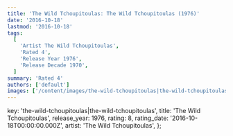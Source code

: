 ```yaml
---
title: 'The Wild Tchoupitoulas: The Wild Tchoupitoulas (1976)'
date: '2016-10-18'
lastmod: '2016-10-18'
tags:
  [
    'Artist The Wild Tchoupitoulas',
    'Rated 4',
    'Release Year 1976',
    'Release Decade 1970',
  ]
summary: 'Rated 4'
authors: ['default']
images: ['/content/images/the-wild-tchoupitoulas|the-wild-tchoupitoulas.jpg']
---
```


  key: 'the-wild-tchoupitoulas|the-wild-tchoupitoulas',
  title: 'The Wild Tchoupitoulas',
  release_year: 1976,
  rating: 8,
  rating_date: '2016-10-18T00:00:00.000Z',
  artist: 'The Wild Tchoupitoulas',
};

<MusicRating data={data} />
